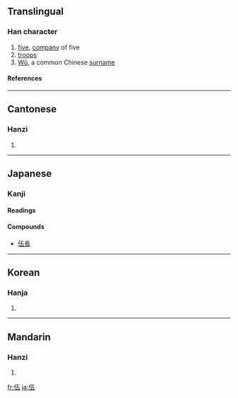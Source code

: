 {{see|五}}

==Translingual==
===Han character===
{{Han char|rn=9|rad=人|as=04|sn=6|four=2121<sub>7</sub>|canj=人一木一 (OMDM)}}
# [[five]], [[company]] of five
# [[troops]]
# [[Wu|Wǔ]], a common Chinese [[surname]]
====References====
{{Han ref|kx=0095.200|dkj=00435|dj=0202.040|hdz=10118.010|uh=4F0D|ud=20237|bh=A5EE|bd=42478}}
----
==Cantonese==
===Hanzi===
{{yue-hanzi|jyut=|y=[[ng5]]}}
# {{defn|Cantonese}}
----
==Japanese==
===Kanji===
{{ja-kanji|grade=uc|rs=人04}}
====Readings====
{{ja-readings|on=[[ご]] (go)|kun=[[くみ]] (kumi), [[いつつ]] (itsutsu)}}
====Compounds====
{{top4}}
*[[伍長]]
{{mid4}}
{{mid4}}
{{mid4}}
{{bottom}}
----

==Korean==
===Hanja===
{{ko-hanja|hangeul=오|rv=o|mr=o}}
# {{defn|Korean}}
----
==Mandarin==
===Hanzi===
{{cmn-hanzi|pin=[[wǔ]] ([[wu3]])|wg=wu<sup>3</sup>}}
# {{defn|Mandarin}}

[[fr:伍]]
[[ja:伍]]